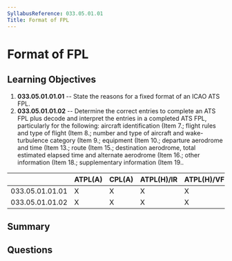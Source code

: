 ```yaml
---
SyllabusReference: 033.05.01.01
Title: Format of FPL
---
```


# Format of FPL

## Learning Objectives

1. **033.05.01.01.01** -- State the reasons for a fixed format of an ICAO ATS
   FPL.
2. **033.05.01.01.02** -- Determine the correct entries to complete an ATS FPL
   plus decode and interpret the entries in a completed ATS FPL, particularly
   for the following: aircraft identification (Item 7.; flight rules and type of
   flight (Item 8.; number and type of aircraft and wake-turbulence category
   (Item 9.; equipment (Item 10.; departure aerodrome and time (Item 13.; route
   (Item 15.; destination aerodrome, total estimated elapsed time and alternate
   aerodrome (Item 16.; other information (Item 18.; supplementary information
   (Item 19..

|                 | ATPL(A) | CPL(A) | ATPL(H)/IR | ATPL(H)/VFR | CPL(H) | IR  | CBIR(A) |
| --------------- | ------- | ------ | ---------- | ----------- | ------ | --- | ------- |
| 033.05.01.01.01 | X       | X      | X          | X           | X      | X   | X       |
| 033.05.01.01.02 | X       | X      | X          | X           | X      | X   | X       |

## Summary

## Questions
